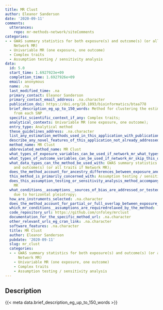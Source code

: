 ```yaml
---
title: MR Clust
author: Eleanor Sanderson
date: '2020-09-11'
comments:
  utterances:
    repo: mr-methods-network/siteComments
categories:
- - GWAS summary statistics for both exposure(s) and outcome(s) (or all traits if
    Network MR)
  - Univariable MR (one exposure, one outcome)
  - Complex traits
  - Assumption testing / sensitivity analysis
data:
  id: 5.0
  start_time: 1.6927923e+09
  completion_time: 1.6927926e+09
  email: anonymous
  name: .na
  last_modified_time: .na
  primary_contact: Eleanor Sanderson
  primary_contact_email_address: .na.character
  publication_doi: https://doi.org/10.1093/bioinformatics/btaa778
  brief_description_eg_up_to_150_words: Method for clustering the estimated effects
    from each SNP
  specific_scientific_context_if_any: Complex traits;
  analytical_contexts: Univariable MR (one exposure, one outcome);
  entry_type: Analytical method
  these_guidelines_address: .na.character
  list_any_estimation_methods_used_in_this_application_with_publication_and_software_references: .na.character
  describe_any_novel_features_of_this_application_not_already_addressed: .na.character
  method_name: MR Clust
  abbreviated_method_name: MR Clust
  what_types_of_exposure_variables_can_be_used_if_network_mr_what_types_of_traits_can_be_used: Quantitative/continuous;Binary;
  what_types_of_outcome_variables_can_be_used_if_network_mr_skip_this_question: Quantitative/continuous;Binary;
  what_data_types_can_the_method_be_used_with: GWAS summary statistics for both exposure(s)
    and outcome(s) (or all traits if Network MR);
  does_the_method_account_for_ancestry_differences_between_exposure_and_outcome_samples_or_between_samples_for_multiple_traits: 'No'
  this_method_is_primarily_concerned_with: Assumption testing / sensitivity analysis
  does_this_assumption_testing_or_sensitivity_analysis_method_accompany_a_specific_estimation_method: IVW
    MR
  what_conditions__assumptions__sources_of_bias_are_addressed_or_tested_for_by_this_method: Bias
    due to horizontal pleiotropy;
  how_are_instruments_selected: .na.character
  does_the_method_account_for_partial_or_full_overlap_between_exposure_and_outcome_samples_or_between_samples_for_multiple_traits: .na.character
  which_mr_conditions__assumptions_are_requiredrelaxed_by_the_method: .na.character
  code_repository_url: https://github.com/cnfoley/mrclust
  documentation_for_the_specific_method_url: .na.character
  other_relevant_urls_eg_cran_link: .na.character
  software_features: .na.character
  title: MR Clust
  author: Eleanor Sanderson
  pubdate: '2020-09-11'
  slug: mr_clust
  categories:
  - - GWAS summary statistics for both exposure(s) and outcome(s) (or all traits if
      Network MR)
    - Univariable MR (one exposure, one outcome)
    - Complex traits
    - Assumption testing / sensitivity analysis
---
```




## Description

{{< meta data.brief_description_eg_up_to_150_words >}}

